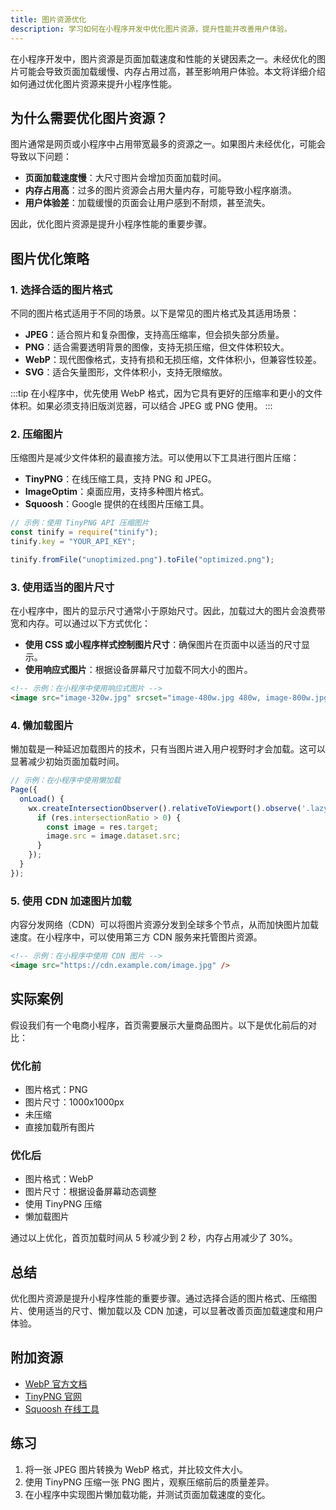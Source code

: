 ```yaml
---
title: 图片资源优化
description: 学习如何在小程序开发中优化图片资源，提升性能并改善用户体验。
---
```


在小程序开发中，图片资源是页面加载速度和性能的关键因素之一。未经优化的图片可能会导致页面加载缓慢、内存占用过高，甚至影响用户体验。本文将详细介绍如何通过优化图片资源来提升小程序性能。

## 为什么需要优化图片资源？

图片通常是网页或小程序中占用带宽最多的资源之一。如果图片未经优化，可能会导致以下问题：

- **页面加载速度慢**：大尺寸图片会增加页面加载时间。
- **内存占用高**：过多的图片资源会占用大量内存，可能导致小程序崩溃。
- **用户体验差**：加载缓慢的页面会让用户感到不耐烦，甚至流失。

因此，优化图片资源是提升小程序性能的重要步骤。

## 图片优化策略

### 1. 选择合适的图片格式

不同的图片格式适用于不同的场景。以下是常见的图片格式及其适用场景：

- **JPEG**：适合照片和复杂图像，支持高压缩率，但会损失部分质量。
- **PNG**：适合需要透明背景的图像，支持无损压缩，但文件体积较大。
- **WebP**：现代图像格式，支持有损和无损压缩，文件体积小，但兼容性较差。
- **SVG**：适合矢量图形，文件体积小，支持无限缩放。

:::tip
在小程序中，优先使用 WebP 格式，因为它具有更好的压缩率和更小的文件体积。如果必须支持旧版浏览器，可以结合 JPEG 或 PNG 使用。
:::

### 2. 压缩图片

压缩图片是减少文件体积的最直接方法。可以使用以下工具进行图片压缩：

- **TinyPNG**：在线压缩工具，支持 PNG 和 JPEG。
- **ImageOptim**：桌面应用，支持多种图片格式。
- **Squoosh**：Google 提供的在线图片压缩工具。

```javascript
// 示例：使用 TinyPNG API 压缩图片
const tinify = require("tinify");
tinify.key = "YOUR_API_KEY";

tinify.fromFile("unoptimized.png").toFile("optimized.png");
```

### 3. 使用适当的图片尺寸

在小程序中，图片的显示尺寸通常小于原始尺寸。因此，加载过大的图片会浪费带宽和内存。可以通过以下方式优化：

- **使用 CSS 或小程序样式控制图片尺寸**：确保图片在页面中以适当的尺寸显示。
- **使用响应式图片**：根据设备屏幕尺寸加载不同大小的图片。

```html
<!-- 示例：在小程序中使用响应式图片 -->
<image src="image-320w.jpg" srcset="image-480w.jpg 480w, image-800w.jpg 800w" sizes="(max-width: 600px) 480px, 800px" />
```

### 4. 懒加载图片

懒加载是一种延迟加载图片的技术，只有当图片进入用户视野时才会加载。这可以显著减少初始页面加载时间。

```javascript
// 示例：在小程序中使用懒加载
Page({
  onLoad() {
    wx.createIntersectionObserver().relativeToViewport().observe('.lazy-image', (res) => {
      if (res.intersectionRatio > 0) {
        const image = res.target;
        image.src = image.dataset.src;
      }
    });
  }
});
```

### 5. 使用 CDN 加速图片加载

内容分发网络（CDN）可以将图片资源分发到全球多个节点，从而加快图片加载速度。在小程序中，可以使用第三方 CDN 服务来托管图片资源。

```html
<!-- 示例：在小程序中使用 CDN 图片 -->
<image src="https://cdn.example.com/image.jpg" />
```

## 实际案例

假设我们有一个电商小程序，首页需要展示大量商品图片。以下是优化前后的对比：

### 优化前
- 图片格式：PNG
- 图片尺寸：1000x1000px
- 未压缩
- 直接加载所有图片

### 优化后
- 图片格式：WebP
- 图片尺寸：根据设备屏幕动态调整
- 使用 TinyPNG 压缩
- 懒加载图片

通过以上优化，首页加载时间从 5 秒减少到 2 秒，内存占用减少了 30%。

## 总结

优化图片资源是提升小程序性能的重要步骤。通过选择合适的图片格式、压缩图片、使用适当的尺寸、懒加载以及 CDN 加速，可以显著改善页面加载速度和用户体验。

## 附加资源

- [WebP 官方文档](https://developers.google.com/speed/webp)
- [TinyPNG 官网](https://tinypng.com)
- [Squoosh 在线工具](https://squoosh.app)

## 练习

1. 将一张 JPEG 图片转换为 WebP 格式，并比较文件大小。
2. 使用 TinyPNG 压缩一张 PNG 图片，观察压缩前后的质量差异。
3. 在小程序中实现图片懒加载功能，并测试页面加载速度的变化。
